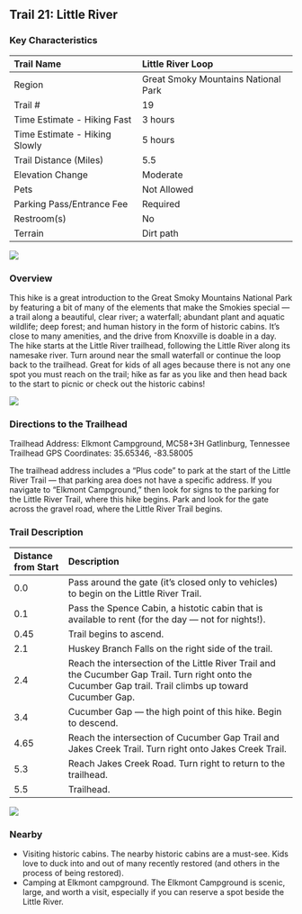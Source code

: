 ## Trail 21: Little River

### Key Characteristics

| Trail Name                    | Little River Loop                   |
|:------------------------------|:------------------------------------|
| Region                        | Great Smoky Mountains National Park |
| Trail \#                      | 19                                  |
| Time Estimate - Hiking Fast   | 3 hours                             |
| Time Estimate - Hiking Slowly | 5 hours                             |
| Trail Distance (Miles)        | 5.5                                 |
| Elevation Change              | Moderate                            |
| Pets                          | Not Allowed                         |
| Parking Pass/Entrance Fee     | Required                            |
| Restroom(s)                   | No                                  |
| Terrain                       | Dirt path                           |

![](maps/trail-21-map.jpeg)

### Overview

This hike is a great introduction to the Great Smoky Mountains National Park by featuring a bit of many of the elements that make the Smokies special --- a trail along a beautiful, clear river; a waterfall; abundant plant and aquatic wildlife; deep forest; and human history in the form of historic cabins. It's close to many amenities, and the drive from Knoxville is doable in a day. The hike starts at the Little River trailhead, following the Little River along its namesake river. Turn around near the small waterfall or continue the loop back to the trailhead. Great for kids of all ages because there is not any one spot you must reach on the trail; hike as far as you like and then head back to the start to picnic or check out the historic cabins!

![](img/trail-21-figure-01.jpg)

### Directions to the Trailhead

Trailhead Address: Elkmont Campground, MC58+3H Gatlinburg, Tennessee
Trailhead GPS Coordinates: 35.65346, -83.58005

The trailhead address includes a "Plus code" to park at the start of the Little River Trail --- that parking area does not have a specific address. If you navigate to "Elkmont Campground," then look for signs to the parking for the Little River Trail, where this hike begins. Park and look for the gate across the gravel road, where the Little River Trail begins.

### Trail Description

| Distance from Start | Description                                                                                                                                               |
|:-------------|:---------------------------------------------------------|
| 0.0                 | Pass around the gate (it's closed only to vehicles) to begin on the Little River Trail.                                                                   |
| 0.1                 | Pass the Spence Cabin, a histotic cabin that is available to rent (for the day --- not for nights!).                                                      |
| 0.45                | Trail begins to ascend.                                                                                                                                   |
| 2.1                 | Huskey Branch Falls on the right side of the trail.                                                                                                       |
| 2.4                 | Reach the intersection of the Little River Trail and the Cucumber Gap Trail. Turn right onto the Cucumber Gap trail. Trail climbs up toward Cucumber Gap. |
| 3.4                 | Cucumber Gap --- the high point of this hike. Begin to descend.                                                                                           |
| 4.65                | Reach the intersection of Cucumber Gap Trail and Jakes Creek Trail. Turn right onto Jakes Creek Trail.                                                    |
| 5.3                 | Reach Jakes Creek Road. Turn right to return to the trailhead.                                                                                            |
| 5.5                 | Trailhead.                                                                                                                                                |

![](img/trail-21-figure-02.jpg)

### Nearby

-   Visiting historic cabins. The nearby historic cabins are a must-see. Kids love to duck into and out of many recently restored (and others in the process of being restored).
-   Camping at Elkmont campground. The Elkmont Campground is scenic, large, and worth a visit, especially if you can reserve a spot beside the Little River.
